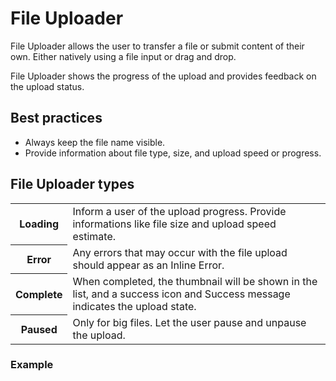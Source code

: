 
# File Uploader

File Uploader allows the user to transfer a file or submit content of their own. Either natively using a file input or drag and drop.

File Uploader shows the progress of the upload and provides feedback on the upload status.

## Best practices

- Always keep the file name visible.
- Provide information about file type, size, and upload speed or progress.

## File Uploader types

<table>
  <tbody>
    <tr>
      <th width={160}>Loading</th>
      <td>Inform a user of the upload progress. Provide informations like file size and upload speed estimate.</td>
    </tr>
    <tr>
      <th>Error</th>
      <td>Any errors that may occur with the file upload should appear as an Inline Error.</td>
    </tr>
    <tr>
      <th>Complete</th>
      <td>
        When completed, the thumbnail will be shown in the list, and a success icon and Success message indicates the
        upload state.
      </td>
    </tr>
    <tr>
      <th>Paused</th>
      <td>Only for big files. Let the user pause and unpause the upload.</td>
    </tr>
  </tbody>
</table>

### Example

<Demo src='pages/components/file-uploader/FileUploader' />
